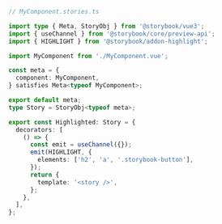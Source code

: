 ```ts
// MyComponent.stories.ts

import type { Meta, StoryObj } from '@storybook/vue3';
import { useChannel } from '@storybook/core/preview-api';
import { HIGHLIGHT } from '@storybook/addon-highlight';

import MyComponent from './MyComponent.vue';

const meta = {
  component: MyComponent,
} satisfies Meta<typeof MyComponent>;

export default meta;
type Story = StoryObj<typeof meta>;

export const Highlighted: Story = {
  decorators: [
    () => {
      const emit = useChannel({});
      emit(HIGHLIGHT, {
        elements: ['h2', 'a', '.storybook-button'],
      });
      return {
        template: '<story />',
      };
    },
  ],
};
```
